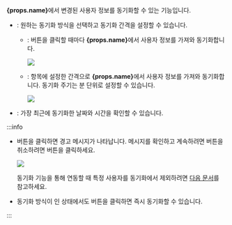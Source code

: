 <Head level={3} hashid={props.hashid}><Cmd sid='settings.activeDirectory.SyncDataFromADServer' /></Head>

<strong>{props.name}</strong>에서 변경된 사용자 정보를 동기화할 수 있는 기능입니다. 

* <Cmd sid='settings.activeDirectory.SyncDataFromADServer' />: 원하는 동기화 방식을 선택하고 동기화 간격을 설정할 수 있습니다.

  * <Cmd sid='common.manual' />: <Cmd sid='settings.activeDirectory.SyncNow' /> 버튼을 클릭할 때마다 <strong>{props.name}</strong>에서 사용자 정보를 가져와 동기화합니다.

    <Image src='/img/biostar2-setting-directory-sync-manual.png' />

  * <Cmd sid='common.auto' />: <Cmd sid='settings.activeDirectory.autosyncInterval' /> 항목에 설정한 간격으로 <strong>{props.name}</strong>에서 사용자 정보를 가져와 동기화합니다. 동기화 주기는 분 단위로 설정할 수 있습니다.

    <Image src='/img/biostar2-setting-directory-sync-auto.png' />

* <Cmd sid='settings.activeDirectory.lastSynchronized' />: 가장 최근에 동기화한 날짜와 시간을 확인할 수 있습니다.

:::info

* <Cmd sid='settings.activeDirectory.SyncNow' /> 버튼을 클릭하면 경고 메시지가 나타납니다. 메시지를 확인하고 계속하려면 <Cmd sid='button.continue' /> 버튼을 취소하려면 <Cmd sid='button.cancel' /> 버튼을 클릭하세요.

  <Image src='/img/biostar2-setting-directory-sync-warn-message.png' />

  동기화 기능을 통해 연동할 때 특정 사용자를 동기화에서 제외하려면 [다음 문서](#exclude-integration)를 참고하세요.

* 동기화 방식이 <Cmd sid='common.auto' />인 상태에서도 <Cmd sid='settings.activeDirectory.SyncNow' /> 버튼을 클릭하면 즉시 동기화할 수 있습니다.

:::
